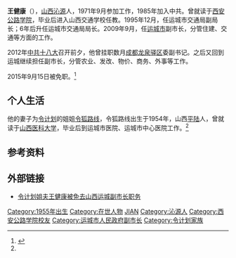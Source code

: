 '''王健康'''（{{bd|1955年|10月|||catIdx=W王}}），[[山西|山西]][[沁源|沁源]]人，1971年9月参加工作，1985年加入中共。曾就读于[[西安公路学院|西安公路学院]]，毕业后进入山西交通学校任教。1995年12月，任运城市交通局副局长；6年后升任运城市交通局局长。2009年9月，任[[运城市|运城市]]副市长，分管住建、交通等方面的工作。

2012年[[中共十八大|中共十八大]]召开前夕，他曾挂职数月[[成都|成都]][[龙泉驿区|龙泉驿区]]委副书记。之后又回到运城继续担任副市长，分管农业、发改、物价、商务、外事等工作。

2015年9月15日被免职。<ref name="简介">{{cite web |url=http://news.163.com/15/0915/20/B3J3992G0001124J.html |language= |title=山西运城副市长王健康被免职 即将年满60周岁 |publisher=澎湃新闻网(上海) |date=2015-09-15 |accessdate= |deadurl=yes |archiveurl=https://web.archive.org/web/20150919013938/http://news.163.com/15/0915/20/B3J3992G0001124J.html |archivedate=2015-09-19 }}</ref>

== 个人生活 ==
他的妻子为[[令计划|令计划]]的姐姐[[令狐路线|令狐路线]]，令狐路线出生于1954年，山西[[平陆|平陆]]人，曾就读于[[山西医科大学|山西医科大学]]，毕业后到运城市医院、运城市中心医院工作。<ref name="简介"/>

== 参考资料 ==
{{reflist}}

== 外部链接 ==
*[http://news.china.com/domestic/945/20150915/20399394.html 令计划姐夫王健康被免去山西运城副市长职务] {{Wayback|url=http://news.china.com/domestic/945/20150915/20399394.html |date=20160304192445 }}

{{DEFAULTSORT:W王}}
[[Category:1955年出生|Category:1955年出生]]
[[Category:在世人物|Category:在世人物]]
[[Category:王姓|JIAN]]
[[Category:沁源人|Category:沁源人]]
[[Category:西安公路学院校友|Category:西安公路学院校友]]
[[Category:运城市人民政府副市长|Category:运城市人民政府副市长]]
[[Category:令计划家族|Category:令计划家族]]